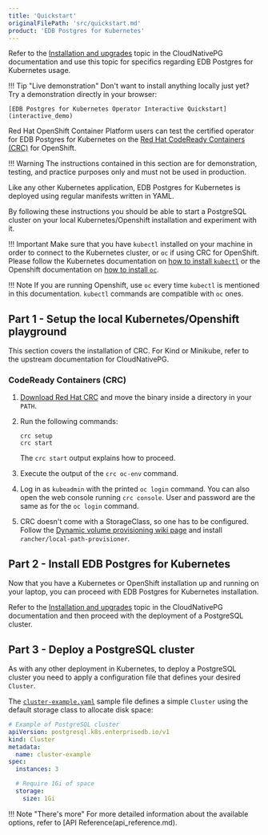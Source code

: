 ```yaml
---
title: 'Quickstart'
originalFilePath: 'src/quickstart.md'
product: 'EDB Postgres for Kubernetes'
---
```


Refer to the [Installation and upgrades](https://cloudnative-pg.io/documentation/1.15.0/installation_upgrade/) topic in the CloudNativePG documentation and use this topic for specifics regarding EDB Postgres for Kubernetes usage.

<!-- section below inserted by fileProcessor/processors/add-quickstart-content.js - changes made here will be lost -->

!!! Tip "Live demonstration"
    Don't want to install anything locally just yet? Try a demonstration directly in your browser:

    [EDB Postgres for Kubernetes Operator Interactive Quickstart](interactive_demo)

<!-- end inserted section -->

Red Hat OpenShift Container Platform users can test the certified operator for
EDB Postgres for Kubernetes on the [Red Hat CodeReady Containers (CRC)](https://developers.redhat.com/products/codeready-containers/overview)
for OpenShift.

!!! Warning
    The instructions contained in this section are for demonstration,
    testing, and practice purposes only and must not be used in production.

Like any other Kubernetes application, EDB Postgres for Kubernetes is deployed using
regular manifests written in YAML.

By following these instructions you should be able to start a PostgreSQL
cluster on your local Kubernetes/Openshift installation and experiment with it.

!!! Important
    Make sure that you have `kubectl` installed on your machine in order
    to connect to the Kubernetes cluster, or `oc` if using CRC for OpenShift.
    Please follow the Kubernetes documentation on [how to install `kubectl`](https://kubernetes.io/docs/tasks/tools/install-kubectl/)
    or the Openshift documentation on [how to install `oc`](https://docs.openshift.com/container-platform/4.6/cli_reference/openshift_cli/getting-started-cli.html).

!!! Note
    If you are running Openshift, use `oc` every time `kubectl` is mentioned
    in this documentation. `kubectl` commands are compatible with `oc` ones.

## Part 1 - Setup the local Kubernetes/Openshift playground

This section covers the installation of CRC. For Kind or Minikube, refer
to the upstream documentation for CloudNativePG.

### CodeReady Containers (CRC)

1. [Download Red Hat CRC](https://developers.redhat.com/products/codeready-containers/overview)
and move the binary inside a directory in your `PATH`.

1. Run the following commands:

   ```
   crc setup
   crc start
   ```

   The `crc start` output explains how to proceed. 
   
1. Execute the output of the `crc oc-env` command.
1. Log in as `kubeadmin` with the printed `oc login`
command. You can also open the web console running `crc console`.
User and password are the same as for the `oc login` command.

1. CRC doesn't come with a StorageClass, so one has to be configured. Follow the [Dynamic volume provisioning wiki page](https://github.com/code-ready/crc/wiki/Dynamic-volume-provisioning)
and install `rancher/local-path-provisioner`.

## Part 2 - Install EDB Postgres for Kubernetes

Now that you have a Kubernetes or OpenShift installation up and running
on your laptop, you can proceed with EDB Postgres for Kubernetes installation.

Refer to the [Installation and upgrades](https://cloudnative-pg.io/documentation/1.15.0/installation_upgrade/) topic in the CloudNativePG documentation and then proceed
with the deployment of a PostgreSQL cluster.

## Part 3 - Deploy a PostgreSQL cluster

As with any other deployment in Kubernetes, to deploy a PostgreSQL cluster
you need to apply a configuration file that defines your desired `Cluster`.

The [`cluster-example.yaml`](../samples/cluster-example.yaml) sample file
defines a simple `Cluster` using the default storage class to allocate
disk space:

```yaml
# Example of PostgreSQL cluster
apiVersion: postgresql.k8s.enterprisedb.io/v1
kind: Cluster
metadata:
  name: cluster-example
spec:
  instances: 3

  # Require 1Gi of space
  storage:
    size: 1Gi
```

!!! Note "There's more"
    For more detailed information about the available options, refer
    to [API Reference(api_reference.md).

